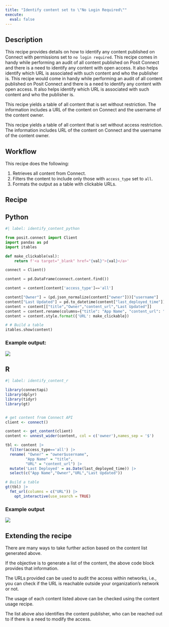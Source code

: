 ```yaml
---
title: "Identify content set to \"No Login Required\""
execute: 
  eval: false
---
```


## Description

This recipe provides details on how to identify any content published on Connect with permissions set to `no login required`. 
This recipe comes in handy while performing an audit of all content published on Posit Connect and there is a need to identify any content with open access. It also helps identify which URL is associated with such content and who the publisher is.
This recipe would come in handy while performing an audit of all content published on Posit Connect and there is a need to identify any content with open access. It also helps identify which URL is associated with such content and who the publisher is.

This recipe yields a table of all content that is set without restriction. The information includes a URL of the content on Connect and the username of the content owner. 

This recipe yields a table of all content that is set without access restriction. The information includes URL of the content on Connect and the username of the content owner. 

## Workflow

This recipe does the following:

1. Retrieves all content from Connect.
2. Filters the content to include only those with `access_type` set to `all`.
3. Formats the output as a table with clickable URLs.

## Recipe
::: {.panel-tabset group="language"}


## Python

```python
#| label: identify_content_python

from posit.connect import Client  
import pandas as pd  
import itables

def make_clickable(val):
    return f'<a target="_blank" href="{val}">{val}</a>'

connect = Client()

content = pd.DataFrame(connect.content.find())

content = content[content['access_type']=='all']

content["Owner"] = (pd.json_normalize(content["owner"]))["username"]
content["Last Updated"] = pd.to_datetime(content["last_deployed_time"]).dt.date
content = content[["title","Owner","content_url","Last Updated"]]
content = content.rename(columns={"title": "App Name", "content_url": "URL"})
content = content.style.format({'URL': make_clickable})

# # Build a table
itables.show(content) 

```

### Example output:

![](./images/example-py.png)

## R

```r
#| label: identify_content_r

library(connectapi)
library(dplyr)
library(tidyr)
library(gt)


# get content from Connect API
client <- connect()

content <- get_content(client)
content <- unnest_wider(content, col = c('owner'),names_sep = '$')

tbl <- content |>
  filter(access_type=='all') |>
  rename( "Owner" = "owner$username",
         "App Name" = "title",
         "URL" = "content_url") |>
  mutate('Last Deployed' = as.Date(last_deployed_time)) |>
  select(c("App Name","Owner","URL","Last Updated"))

# Build a table
gt(tbl) |>
  fmt_url(columns = c("URL")) |> 
    opt_interactive(use_search = TRUE)

```

### Example output

![](./images/example-r.png)

:::

## Extending the recipe

There are many ways to take further action based on the content list generated above. 

If the objective is to generate a list of the content, the above code block provides that information.

The URLs provided can be used to audit the access within networks, i.e., you can check if the URL is reachable outside your organization's network or not.

The usage of each content listed above can be checked using the content usage recipe.

The list above also identifies the content publisher, who can be reached out to if there is a need to modify the access.

